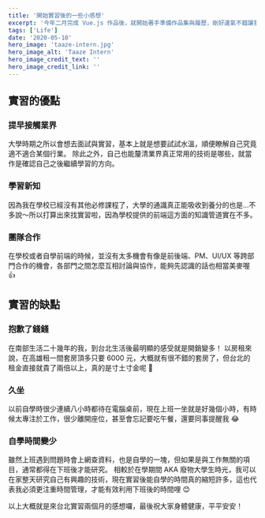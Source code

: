 ```yaml
---
title: '開始實習後的一些小感想'
excerpt: '今年二月完成 Vue.js 作品後，就開始著手準備作品集與履歷，剛好運氣不錯讓我找到一個實習機會，最後趕在開學前夕面試完成哩！實習至今也將近兩個月了，就來記錄實習的目前這兩個月以來的一些想法吧。'
tags: ['Life']
date: '2020-05-10'
hero_image: 'taaze-intern.jpg'
hero_image_alt: 'Taaze Intern'
hero_image_credit_text: ''
hero_image_credit_link: ''
---
```


## 實習的優點

### 提早接觸業界

大學時期之所以會想去面試與實習，基本上就是想要試試水溫，順便瞭解自己究竟適不適合某個行業。
除此之外，自己也能釐清業界真正常用的技術是哪些，就當作是確認自己之後繼續學習的方向。

### 學習新知

因為我在學校已經沒有其他必修課程了，大學的通識真正能吸收到養分的也是…不多說～所以打算出來找實習啦，因為學校提供的前端這方面的知識管道實在不多。

### 團隊合作

在學校或者自學前端的時候，並沒有太多機會有像是前後端、PM、UI/UX 等跨部門合作的機會，各部門之間怎麼互相討論與協作，能夠先認識的話也相當美麥喔 👍

## 實習的缺點

### 抱歉了錢錢

在南部生活二十幾年的我，到台北生活後最明顯的感受就是開銷變多！
以房租來說，在高雄租一間套房頂多只要 6000 元，大概就有很不錯的套房了，但台北的租金直接就貴了兩倍以上，真的是寸土寸金呢 🙏

### 久坐

以前自學時很少連續八小時都待在電腦桌前，現在上班一坐就是好幾個小時，有時候太專注於工作，很少離開座位，甚至會忘記要吃午餐，還要同事提醒我 😂

### 自學時間變少

雖然上班遇到問題時會上網查資料，也是自學的一塊，但如果是與工作無關的項目，通常都得在下班後才能研究。
相較於在學期間 AKA 廢物大學生時光，我可以在家整天研究自己有興趣的技術，現在實習後能自學的時間真的縮短許多，這也代表我必須更注重時間管理，才能有效利用下班後的時間哩 😊

以上大概就是來台北實習兩個月的感想囉，最後祝大家身體健康，平平安安！
